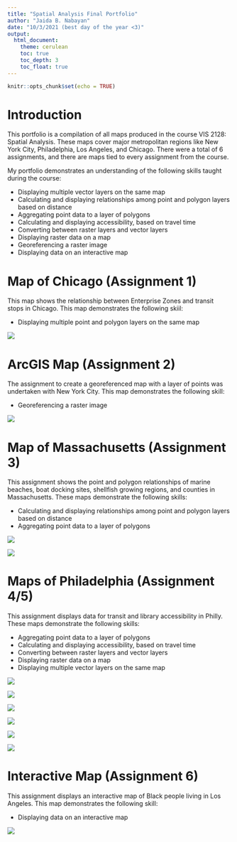 ```yaml
---
title: "Spatial Analysis Final Portfolio"
author: "Jaida B. Nabayan"
date: "10/3/2021 (best day of the year <3)"
output: 
  html_document:
    theme: cerulean
    toc: true
    toc_depth: 3
    toc_float: true
---
```


```r
knitr::opts_chunk$set(echo = TRUE)
```

# Introduction
This portfolio is a compilation of all maps produced in the course VIS 2128: Spatial Analysis. These maps cover major metropolitan regions like New York City, Philadelphia, Los Angeles, and Chicago. There were a total of 6 assignments, and there are maps tied to every assignment from the course.


My portfolio demonstrates an understanding of the following skills taught during the course:

* Displaying multiple vector layers on the same map
* Calculating and displaying relationships among point and polygon layers based on distance
* Aggregating point data to a layer of polygons
* Calculating and displaying accessibility, based on travel time
* Converting between raster layers and vector layers
* Displaying raster data on a map
* Georeferencing a raster image
* Displaying data on an interactive map

# Map of Chicago (Assignment 1)
This map shows the relationship between Enterprise Zones and transit stops in Chicago. This map demonstrates the following skiil:

* Displaying multiple point and polygon layers on the same map

[![](thumbnails/assignment1.PNG)](https://jnabayan.github.io/Final-Portfolio/fullsize/assignment1.Pdf){target="_blank"}

# ArcGIS Map (Assignment 2)
The assignment to create a georeferenced map with a layer of points was undertaken with New York City. This map demonstrates the following skill: 

* Georeferencing a raster image

[![](thumbnails/nycmap.png)](https://jnabayan.github.io/Final-Portfolio/fullsize/nycmap.pdf){target="_blank"}

# Map of Massachusetts (Assignment 3)
This assignment shows the point and polygon relationships of marine beaches, boat docking sites, shellfish growing regions, and counties in Massachusetts. These maps demonstrate the following skills:

* Calculating and displaying relationships among point and polygon layers based on distance
* Aggregating point data to a layer of polygons

[![](thumbnails/massmap1.PNG)](https://jnabayan.github.io/Final-Portfolio/fullsize/massmap1.Pdf){target="_blank"}

[![](thumbnails/massmap2.PNG)](https://jnabayan.github.io/Final-Portfolio/fullsize/massmap2.Pdf){target="_blank"}

# Maps of Philadelphia (Assignment 4/5)
This assignment displays data for transit and library accessibility in Philly. These maps demonstrate the following skills:

* Aggregating point data to a layer of polygons
* Calculating and displaying accessibility, based on travel time
* Converting between raster layers and vector layers
* Displaying raster data on a map
* Displaying multiple vector layers on the same map

[![](thumbnails/phillymap2.PNG)](https://jnabayan.github.io/Final-Portfolio/fullsize/phillymap2.Pdf){target="_blank"}

[![](thumbnails/philly map 1.PNG)](https://jnabayan.github.io/Final-Portfolio/fullsize/philly map 1.Pdf){target="_blank"}

[![](thumbnails/phillymap3.PNG)](https://jnabayan.github.io/Final-Portfolio/fullsize/phillymap3.Pdf){target="_blank"}

[![](thumbnails/philly4.PNG)](https://jnabayan.github.io/Final-Portfolio/fullsize/philly4.pdf){target="_blank"}

[![](thumbnails/philly5.PNG)](https://jnabayan.github.io/Final-Portfolio/fullsize/philly5.Pdf){target="_blank"}

[![](thumbnails/philly6.PNG)](https://jnabayan.github.io/Final-Portfolio/fullsize/philly6.pdf){target="_blank"}

# Interactive Map (Assignment 6)
This assignment displays an interactive map of Black people living in Los Angeles. This map demonstrates the following skill:

* Displaying data on an interactive map

[![](thumbnails/interactive.png)](https://jnabayan.github.io/Final-Portfolio/fullsize/inter_black.html){target="_blank"}